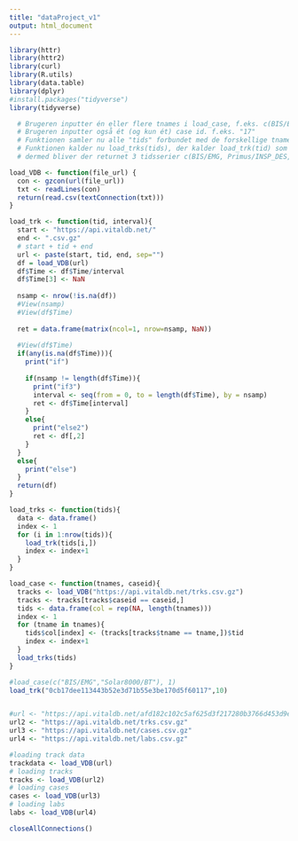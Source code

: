 ```yaml
---
title: "dataProject_v1"
output: html_document
---
```

```r
library(httr)
library(httr2)
library(curl)
library(R.utils)
library(data.table)    
library(dplyr)
#install.packages("tidyverse")
library(tidyverse)
```

```r

  # Brugeren inputter én eller flere tnames i load_case, f.eks. c(BIS/EMG, Primus/INSP_DES, Solar8000/BT)
  # Brugeren inputter også ét (og kun ét) case id. f.eks. "17"
  # Funktionen samler nu alle "tids" forbundet med de forskellige tnames i case 1. ( i det her tilfælde 3 stk.)
  # Funktionen kalder nu load_trks(tids), der kalder load_trk(tid) som kalder load vdb (der henter fra api) på alle tid i tids
  # dermed bliver der returnet 3 tidsserier c(BIS/EMG, Primus/INSP_DES, Solar8000/BT), der alle tilhører case 17

load_VDB <- function(file_url) {
  con <- gzcon(url(file_url))
  txt <- readLines(con)
  return(read.csv(textConnection(txt)))
}

load_trk <- function(tid, interval){
  start <- "https://api.vitaldb.net/"
  end <- ".csv.gz" 
  # start + tid + end
  url <- paste(start, tid, end, sep="")
  df = load_VDB(url)
  df$Time <- df$Time/interval
  df$Time[3] <- NaN
  
  nsamp <- nrow(!is.na(df))
  #View(nsamp)
  #View(df$Time)
  
  ret = data.frame(matrix(ncol=1, nrow=nsamp, NaN))
  
  #View(df$Time)
  if(any(is.na(df$Time))){
    print("if")
    
    if(nsamp != length(df$Time)){
      print("if3")
      interval <- seq(from = 0, to = length(df$Time), by = nsamp)
      ret <- df$Time[interval]
    }
    else{
      print("else2")
      ret <- df[,2]
    }
  }
  else{
    print("else")
  }
  return(df)
}

load_trks <- function(tids){
  data <- data.frame()
  index <- 1
  for (i in 1:nrow(tids)){
    load_trk(tids[i,])
    index <- index+1
  }
}

load_case <- function(tnames, caseid){
  tracks <- load_VDB("https://api.vitaldb.net/trks.csv.gz")
  tracks <- tracks[tracks$caseid == caseid,]
  tids <- data.frame(col = rep(NA, length(tnames)))
  index <- 1
  for (tname in tnames){
    tids$col[index] <- (tracks[tracks$tname == tname,])$tid
    index <- index+1
  }
  load_trks(tids)
}

#load_case(c("BIS/EMG","Solar8000/BT"), 1)
load_trk("0cb17dee113443b52e3d71b55e3be170d5f60117",10)



```

```r
#url <- "https://api.vitaldb.net/afd182c102c5af625d3f217280b3766d453d9e3f.csv.gz"
url2 <- "https://api.vitaldb.net/trks.csv.gz"
url3 <- "https://api.vitaldb.net/cases.csv.gz"
url4 <- "https://api.vitaldb.net/labs.csv.gz"

#loading track data
trackdata <- load_VDB(url)
# loading tracks
tracks <- load_VDB(url2)
# loading cases
cases <- load_VDB(url3)
# loading labs
labs <- load_VDB(url4)
```

```r
closeAllConnections()
```

